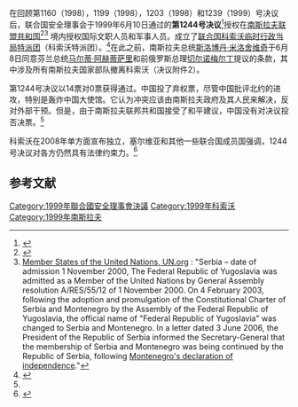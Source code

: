 {{Infobox UN resolution
|number = 1244
|organ = SC
|date = 6月10日
|year = 1999年
|meeting = 4,011
|code = S/RES/1244
|document = https://undocs.org/S/RES/1244(1999)
|for = 14
|abstention = 1
|against = 0
|subject = 科索沃局势
|result = 通过
|image = Serbia Map including with de facto regime.png
|caption = 2007年以来的联合国塞尔维亚官方地图，突出了科索沃。
}}

在回顾第1160（1998），1199（1998），1203（1998）和1239（1999）号决议后，联合国安全理事会于1999年6月10日通过的'''第1244号决议'''<ref>{{cite web|title=RESOLUTION 1244 (1999)|url=https://undocs.org/S/RES/1244(1999)|website=undocs.org|access-date=9 March 2017|language=en|archive-date=2021-03-08|archive-url=https://web.archive.org/web/20210308040644/https://undocs.org/S/RES/1244(1999)|dead-url=no}}</ref>授权在[[南斯拉夫联盟共和国|南斯拉夫联盟共和国]]<ref name="FRY">{{cite web|url=http://news.bbc.co.uk/2/hi/europe/country_profiles/1039269.stm|title=Profile: Serbia and Montenegro|date=5 June 2006|publisher=BBC|access-date=2021-02-22|archive-date=2021-02-27|archive-url=https://web.archive.org/web/20210227120840/http://news.bbc.co.uk/2/hi/europe/country_profiles/1039269.stm|dead-url=no}}</ref><ref name="UNSerbia">[https://www.un.org/en/members/index.shtml Member States of the United Nations, UN.org] {{Wayback|url=https://www.un.org/en/members/index.shtml |date=20131230101646 }}: "Serbia – date of admission 1 November 2000, The Federal Republic of Yugoslavia was admitted as a Member of the United Nations by General Assembly resolution A/RES/55/12 of 1 November 2000. On 4 February 2003, following the adoption and promulgation of the Constitutional Charter of Serbia and Montenegro by the Assembly of the Federal Republic of Yugoslavia, the official name of "Federal Republic of Yugoslavia" was changed to Serbia and Montenegro. In a letter dated 3 June 2006, the President of the Republic of Serbia informed the Secretary-General that the membership of Serbia and Montenegro was being continued by the Republic of Serbia, following [[2006_Montenegrin_independence_referendum|Montenegro's declaration of independence]]."</ref> 境内授权国际文职人员和军事人员。成立了[[联合国科索沃临时行政当局特派团|联合国科索沃临时行政当局特派团]]（科索沃特派团）。<ref name="un">{{cite news|title=Security Council, welcoming Yugoslavia's acceptance of peace principles, authorises civil, security presence in Kosovo|url=https://www.un.org/News/Press/docs/1999/19990610.SC6686.html|publisher=United Nations|date=10 June 1999|accessdate=2021-02-22|archive-date=2014-02-03|archive-url=https://web.archive.org/web/20140203074058/http://www.un.org/News/Press/docs/1999/19990610.SC6686.html|dead-url=no}}</ref>在此之前，南斯拉夫总统[[斯洛博丹·米洛舍维奇|斯洛博丹·米洛舍维奇]]于6月8日同意芬兰总统[[马尔蒂·阿赫蒂萨里|马尔蒂·阿赫蒂萨里]]和前俄罗斯总理[[维克托·斯捷潘诺维奇·切尔诺梅尔金|切尔诺梅尔丁]]提议的条款，其中涉及所有南斯拉夫国家部队撤离科索沃（决议附件2）。

第1244号决议以14票对0票获得通过。中国投了弃权票，尽管中国批评北约的进攻，特别是轰炸中国大使馆。它认为冲突应该由南斯拉夫政府及其人民来解决，反对外部干预。但是，由于南斯拉夫联邦共和国接受了和平建议，中国没有对决议投否决票。<ref name="un" />

科索沃在2008年单方面宣布独立，塞尔维亚和其他一些联合国成员国强调，1244号决议对各方仍然具有法律约束力。<ref>{{cite web| publisher=United Nations| url=https://www.un.org/News/Press/docs/2010/ga10980.doc.htm| title=General Assembly GA/10980| date=9 September 2010| access-date=7 November 2013| archive-date=2013-10-27| archive-url=https://web.archive.org/web/20131027101844/http://www.un.org/News/Press/docs/2010/ga10980.doc.htm| dead-url=no}}</ref>

== 参考文献 ==
{{reflist}}

{{UNSCR 1999}}

[[Category:1999年聯合國安全理事會決議|Category:1999年聯合國安全理事會決議]]
[[Category:1999年科索沃|Category:1999年科索沃]]
[[Category:1999年南斯拉夫|Category:1999年南斯拉夫]]